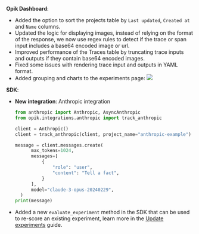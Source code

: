 **Opik Dashboard**:

- Added the option to sort the projects table by `Last updated`, `Created at` and `Name` columns.
- Updated the logic for displaying images, instead of relying on the format of the response, we now use regex rules to detect if the trace or span input includes a base64 encoded image or url.
- Improved performance of the Traces table by truncating trace inputs and outputs if they contain base64 encoded images.
- Fixed some issues with rendering trace input and outputs in YAML format.
- Added grouping and charts to the experiments page:
  <Frame>
    <img src="/img/changelog/2024-11-11/experiment_summary.png" />
  </Frame>

**SDK**:

- **New integration**: Anthropic integration

  ```python
  from anthropic import Anthropic, AsyncAnthropic
  from opik.integrations.anthropic import track_anthropic

  client = Anthropic()
  client = track_anthropic(client, project_name="anthropic-example")

  message = client.messages.create(
        max_tokens=1024,
        messages=[
            {
                "role": "user",
                "content": "Tell a fact",
            }
        ],
        model="claude-3-opus-20240229",
    )
  print(message)
  ```

- Added a new `evaluate_experiment` method in the SDK that can be used to re-score an existing experiment, learn more in the [Update experiments](/docs/evaluation/update_existing_experiment) guide.
